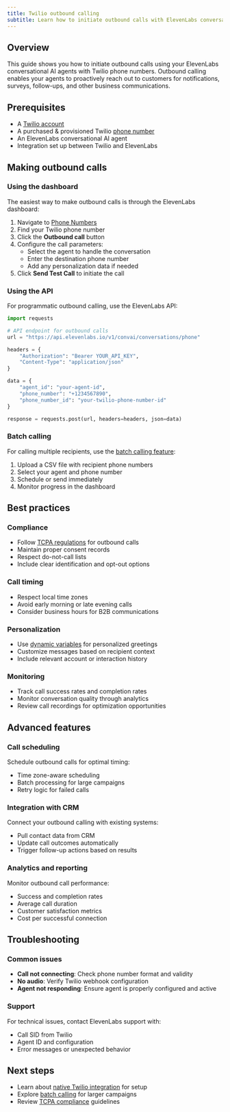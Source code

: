 ```yaml
---
title: Twilio outbound calling
subtitle: Learn how to initiate outbound calls with ElevenLabs conversational AI using Twilio.
---
```


## Overview

This guide shows you how to initiate outbound calls using your ElevenLabs conversational AI agents with Twilio phone numbers. Outbound calling enables your agents to proactively reach out to customers for notifications, surveys, follow-ups, and other business communications.

## Prerequisites

- A [Twilio account](https://twilio.com/)
- A purchased & provisioned Twilio [phone number](https://www.twilio.com/docs/phone-numbers)
- An ElevenLabs conversational AI agent
- Integration set up between Twilio and ElevenLabs

## Making outbound calls

### Using the dashboard

The easiest way to make outbound calls is through the ElevenLabs dashboard:

1. Navigate to [Phone Numbers](https://elevenlabs.io/app/conversational-ai/phone-numbers)
2. Find your Twilio phone number
3. Click the **Outbound call** button
4. Configure the call parameters:
   - Select the agent to handle the conversation
   - Enter the destination phone number
   - Add any personalization data if needed
5. Click **Send Test Call** to initiate the call

### Using the API

For programmatic outbound calling, use the ElevenLabs API:

```python
import requests

# API endpoint for outbound calls
url = "https://api.elevenlabs.io/v1/convai/conversations/phone"

headers = {
    "Authorization": "Bearer YOUR_API_KEY",
    "Content-Type": "application/json"
}

data = {
    "agent_id": "your-agent-id",
    "phone_number": "+1234567890",
    "phone_number_id": "your-twilio-phone-number-id"
}

response = requests.post(url, headers=headers, json=data)
```

### Batch calling

For calling multiple recipients, use the [batch calling feature](/docs/conversational-ai/workflows/batch-calling):

1. Upload a CSV file with recipient phone numbers
2. Select your agent and phone number
3. Schedule or send immediately
4. Monitor progress in the dashboard

## Best practices

### Compliance

- Follow [TCPA regulations](/docs/conversational-ai/legal/tcpa) for outbound calls
- Maintain proper consent records
- Respect do-not-call lists
- Include clear identification and opt-out options

### Call timing

- Respect local time zones
- Avoid early morning or late evening calls
- Consider business hours for B2B communications

### Personalization

- Use [dynamic variables](/docs/conversational-ai/customization/personalization/dynamic-variables) for personalized greetings
- Customize messages based on recipient context
- Include relevant account or interaction history

### Monitoring

- Track call success rates and completion rates
- Monitor conversation quality through analytics
- Review call recordings for optimization opportunities

## Advanced features

### Call scheduling

Schedule outbound calls for optimal timing:

- Time zone-aware scheduling
- Batch processing for large campaigns
- Retry logic for failed calls

### Integration with CRM

Connect your outbound calling with existing systems:

- Pull contact data from CRM
- Update call outcomes automatically
- Trigger follow-up actions based on results

### Analytics and reporting

Monitor outbound call performance:

- Success and completion rates
- Average call duration
- Customer satisfaction metrics
- Cost per successful connection

## Troubleshooting

### Common issues

- **Call not connecting**: Check phone number format and validity
- **No audio**: Verify Twilio webhook configuration
- **Agent not responding**: Ensure agent is properly configured and active

### Support

For technical issues, contact ElevenLabs support with:

- Call SID from Twilio
- Agent ID and configuration
- Error messages or unexpected behavior

## Next steps

- Learn about [native Twilio integration](/docs/conversational-ai/phone-numbers/twilio-integration/native-integration) for setup
- Explore [batch calling](/docs/conversational-ai/workflows/batch-calling) for larger campaigns
- Review [TCPA compliance](/docs/conversational-ai/legal/tcpa) guidelines
